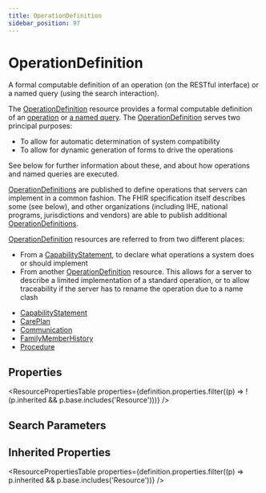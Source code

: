 ```yaml
---
title: OperationDefinition
sidebar_position: 97
---
```


# OperationDefinition

A formal computable definition of an operation (on the RESTful interface) or a named query (using the search interaction).

  <Tabs queryString="intro-section">
  <TabItem value="usage" label="Usage" default>
    <div> <a name="scope"></a>  <p> The <a href="/docs/api/fhir/resources/operationdefinition">OperationDefinition</a> resource provides a formal computable definition of an <a href="https://www.hl7.org/fhir/operations.html">operation</a> or <a href="https://www.hl7.org/fhir/search.html#advanced">a named query</a>. The <a href="/docs/api/fhir/resources/operationdefinition">OperationDefinition</a> serves two principal purposes: </p> <ul>  <li>To allow for automatic determination of system compatibility</li>  <li>To allow for dynamic generation of forms to drive the operations</li> </ul> <p> See below for further information about these, and about how operations and named queries are executed. </p> </div>
    </TabItem>
  <TabItem value="relationships" label="Relationships">
    <div> <a name="bnr"></a>  <p> <a href="/docs/api/fhir/resources/operationdefinition">OperationDefinitions</a> are published to define operations that servers can implement in a common fashion.  The FHIR specification itself describes some (see below), and other organizations (including  IHE, national programs, jurisdictions and vendors) are able to publish additional <a href="/docs/api/fhir/resources/operationdefinition">OperationDefinitions</a>. </p> <p> <a href="/docs/api/fhir/resources/operationdefinition">OperationDefinition</a> resources are referred to from two different places: </p> <ul>  <li>From a <a href="/docs/api/fhir/resources/capabilitystatement">CapabilityStatement</a>, to declare what operations a system does or should implement</li>  <li>From another <a href="/docs/api/fhir/resources/operationdefinition">OperationDefinition</a> resource. This allows for a server to describe a limited implementation of a standard operation, or to allow traceability if the server has to rename the operation due to a name clash</li> </ul> </div>
    </TabItem>
  
  <TabItem value="referencedBy" label="Referenced By">
    <ul><li><a href="/docs/api/fhir/resources/capabilitystatement">CapabilityStatement</a></li>
<li><a href="/docs/api/fhir/resources/careplan">CarePlan</a></li>
<li><a href="/docs/api/fhir/resources/communication">Communication</a></li>
<li><a href="/docs/api/fhir/resources/familymemberhistory">FamilyMemberHistory</a></li>
<li><a href="/docs/api/fhir/resources/procedure">Procedure</a></li></ul>
    </TabItem>
</Tabs>


## Properties

<ResourcePropertiesTable properties={definition.properties.filter((p) => !(p.inherited && p.base.includes('Resource')))} />

## Search Parameters

<SearchParamsTable searchParams={definition.searchParameters} />

## Inherited Properties

<ResourcePropertiesTable properties={definition.properties.filter((p) => p.inherited && p.base.includes('Resource'))} />


